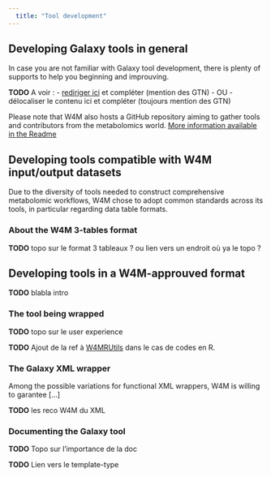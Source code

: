 ```yaml
---
  title: "Tool development"
---
```


## Developing Galaxy tools in general

In case you are not familiar with Galaxy tool development, there is plenty of supports to help you beginning and improuving.

**TODO** A voir : 
- [rediriger ici](https://github.com/jsaintvanne/workflow4metabolomics/blob/doc-ju/GUIDELINES.md#writing-a-tool) et compléter (mention des GTN)
- OU
- délocaliser le contenu ici et compléter (toujours mention des GTN)

Please note that W4M also hosts a GitHub repository aiming to gather tools and contributors from the metabolomics world. 
[More information available in the Readme](https://github.com/workflow4metabolomics/tools-metabolomics)

## Developing tools compatible with W4M input/output datasets

Due to the diversity of tools needed to construct comprehensive metabolomic workflows, W4M chose to adopt common standards across its tools, in particular regarding data table formats.

### About the W4M 3-tables format

**TODO** topo sur le format 3 tableaux ? ou lien vers un endroit où ya le topo ?


## Developing tools in a W4M-approuved format

**TODO** blabla intro

### The tool being wrapped

**TODO** topo sur le user experience

**TODO** Ajout de la ref à [W4MRUtils](https://cran.r-project.org/web/packages/W4MRUtils/index.html) dans le cas de codes en R.


### The Galaxy XML wrapper

Among the possible variations for functional XML wrappers, W4M is willing to garantee [...]

**TODO** les reco W4M du XML

### Documenting the Galaxy tool

**TODO** Topo sur l'importance de la doc

**TODO** Lien vers le template-type

